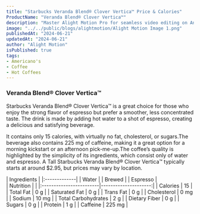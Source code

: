 ```yaml
---
title: "Starbucks Veranda Blend® Clover Vertica™ Price & Calories"
ProductName: "Veranda Blend® Clover Vertica™"
description: "Master Alight Motion Pro for seamless video editing on Android, iOS, and Tablets with our ultimate guide, unlocking advanced features and elevating your skills in 2024!"
image: "../../public/blogs/alightmotion/Alight Motion Image 1.png"
publishedAt: "2024-06-21"
updatedAt: "2024-06-21"
author: "Alight Motion"
isPublished: true
tags:
- Americano's
- Coffee
- Hot Coffees   
---
```


### Veranda Blend® Clover Vertica™
Starbucks Veranda Blend® Clover Vertica™ is a great choice for those who enjoy the strong flavor of espresso but prefer a smoother, less concentrated taste. The drink is made by adding hot water to a shot of espresso, creating a delicious and satisfying beverage.

It contains only 15 calories, with virtually no fat, cholesterol, or sugars.The beverage also contains 225 mg of caffeine, making it a great option for a morning kickstart or an afternoon pick-me-up.The coffee’s quality is highlighted by the simplicity of its ingredients, which consist only of water and espresso. A Tall Starbucks Veranda Blend® Clover Vertica™ typically starts at around $2.95, but prices may vary by location.

<div className="tables-container">
  <div className="table-wrapper">
    | Ingredients  |  
    |:-------------|
    | Water        |
    | Brewed       |
    | Espresso     |
  </div>
  <div className="table-wrapper">
    | Nutrition               |                      |  
    |:------------------------|---------------------:|
    | Calories                | 15                   |
    | Total Fat               | 0 g                  |
    | Saturated Fat           | 0 g                  |
    | Trans Fat               | 0 g                  |
    | Cholesterol             | 0 mg                 |
    | Sodium                  | 10 mg                |
    | Total Carbohydrates     | 2 g                  |
    | Dietary Fiber           | 0 g                  |
    | Sugars                  | 0 g                  |
    | Protein                 | 1 g                  |
    | Caffeine                | 225 mg               |
  </div>
</div>
<style jsx>{`
  .tables-container {
    display: flex;
    flex-direction: row;
    gap: 30px;
  }
  .table-wrapper {
    width: 500px; /* Adjust as needed */
  }
  @media (max-width: 768px) {
    .tables-container {
      flex-direction: column;
      gap: 0px; /* Adjust as needed */
    }
    .table-wrapper {
      width: 100%; /* Adjust as needed */
    }
  }
`}</style>

